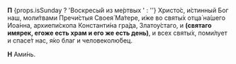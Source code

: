 **П** {props.isSunday ? 'Воскресы́й из ме́ртвых ' : ''}
Христо́с, и́стинный Бог наш, моли́твами Пречи́стыя Своея́ Ма́тере, и́же во святы́х отца́ на́шего Иоа́нна, архиепи́скопа Константи́на гра́да, Златоу́стаго, и **(святаго имярек, егоже есть храм и его же есть день)**, и всех святы́х, поми́лует и спасе́т нас, я́ко благ и человеколю́бец.

**Н** Ами́нь.

